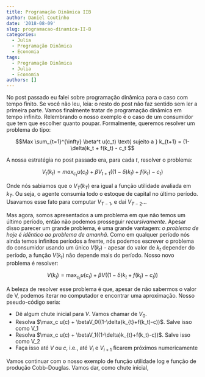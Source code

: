 ```yaml
---
title: Programação Dinâmica IIB
author: Daniel Coutinho
date: '2018-08-09'
slug: programacao-dinamica-II-B
categories:
  - Julia
  - Programação Dinâmica
  - Economia
tags:
  - Programação Dinâmica
  - Julia
  - Economia
authors: []
---
```


No post passado eu falei sobre programação dinâmica para o caso com tempo finito. Se você não leu, leia: o resto do post não faz sentido sem ler a primeira parte. Vamos finalmente tratar de programação dinâmica em tempo infinito. Relembrando o nosso exemplo é o caso de um consumidor que tem que escolher quanto poupar. Formalmente, queremos resolver um problema do tipo:

$$Max \sum_{t=1}^{\infty} \beta^t u(c_t) \text{ sujeito a } k_{t+1} = (1-\delta)k_t + f(k_t) - c_t $$

A nossa estratégia no post passado era, para cada $t$, resolver o problema:

$$ V_t(k_t) = max_{c_t}{} u(c_t) + \beta{} V_{t+1}((1-\delta{}) k_{t})+f(k_t)-c_t) $$

Onde nós sabiamos que o $V_T(k_T)$ era igual a função utilidade avaliada em $k_T$. Ou seja, o agente consumia todo o estoque de capital no último período. Usavamos esse fato para computar $V_{T-1}$, e dai $V_{T-2}$...

Mas agora, somos apresentados a um problema em que não temos um último período, então não podemos prosseguir *recursivamente*. Apesar disso parecer um grande problema, é uma grande vantagem: *o problema de hoje é idêntico ao problema de amanhã*. Como em qualquer período nós ainda temos infinitos períodos a frente, nós podemos escrever o problema do consumidor usando um único $V(k_t)$ - apesar do valor de $k_t$ depender do período, a função $V(k_t)$ não depende mais do período. Nosso novo problema é resolver:

$$ V(k_t) = \max_{c_t} u(c_t)+ \beta V((1-\delta)k_{t}+f(k_t)-c_t)) $$

A beleza de resolver esse problema é que, apesar de não sabermos o valor de V, podemos iterar no computador e encontrar uma aproximação. Nosso pseudo-código seria:

* Dê algum chute inicial para $V$. Vamos chamar de $V_0$.
* Resolva $\max_c u(c) + \betaV_0((1-\delta)k_{t}+f(k_t)-c))$. Salve isso como V_1
* Resolva $\max_c u(c) + \betaV_1((1-\delta)k_{t}+f(k_t)-c))$. Salve isso como V_2
* Faça isso até $V$ ou $c$, i.e., até $V_{i}$ e $V_{i+1}$ ficarem próximos numericamente

 Vamos continuar com o nosso exemplo de função utilidade log e função de produção Cobb-Douglas. Vamos dar, como chute inicial, 
